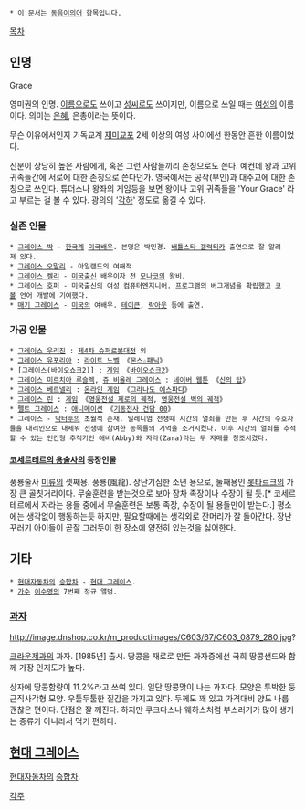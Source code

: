  * 이 문서는 [[동음이의어]] 항목입니다.

[[목차]]
== 인명 ==
Grace

영미권의 인명. [[이름]]으로도 쓰이고 [[성씨]]로도 쓰이지만, 이름으로 쓰일 때는 [[여성]]의 이름이다. 의미는 [[은혜]], 은총이라는 뜻이다.

무슨 이유에서인지 기독교계 [[재미교포]] 2세 이상의 여성 사이에선 한동안 흔한 이름이었다.

신분이 상당히 높은 사람에게, 혹은 그런 사람들끼리 존칭으로도 쓴다. 예컨데 왕과 고위 귀족들간에 서로에 대한 존칭으로 쓴다던가. 영국에서는 공작(부인)과 대주교에 대한 존칭으로 쓰인다. 튜더스나 왕좌의 게임등을 보면 왕이나 고위 귀족들을 'Your Grace' 라고 부르는 걸 볼 수 있다. 광의의 '[[각하#s-2|각하]]' 정도로 옮길 수 있다.

=== 실존 인물 ===
 * [[그레이스 박]] - [[한국]]계 [[미국]]배우. 본명은 박민경. [[배틀스타 갤럭티카]] 출연으로 잘 알려져 있다.
 * [[그레이스 오말리]] - 아일랜드의 여해적
 * [[그레이스 켈리]] - [[미국]]출신 배우이자 전 [[모나코]]의 왕비.
 * [[그레이스 호퍼]] - [[미국]]출신의 여성 [[컴퓨터]]엔지니어. 프로그램의 [[버그]]개념을 확립했고 [[코볼]] 언어 개발에 기여했다.
 * [[매기 그레이스]] - [[미국]]의 여배우. [[테이큰]], [[락아웃]] 등에 출연.

=== 가공 인물 ===
 * [[그레이스 우리진]] : [[제4차 슈퍼로봇대전]] 외
 * [[그레이스 유포리아]] : [[라이트 노벨]] 《[[몬스☆패닉]]》
 * [그레이스(바이오쇼크2)] : [[게임]] 《[[바이오쇼크2]]》
 * [[그레이스 미르치아 루슬렉]], [[쥬 비올레 그레이스]] : [[네이버 웹툰]] 《[[신의 탑]]》
 * [[그레이스 베르넬리]] : [[온라인 게임]] 《[[그라나도 에스파다]]》
 * [[그레이스 린]] : [[게임]] 《[[영웅전설 제로의 궤적]], [[영웅전설 벽의 궤적]]》
 * [[펠트 그레이스]] : [[애니메이션]] 《[[기동전사 건담 00]]》
 * 그레이스 - [[닥터후]]의 초월적 존재. 밀레니엄 전쟁때 시간의 열쇠를 만든 후 시간의 수호자들을 대리인으로 내세워 전쟁에 참여한 종족들의 기억을 소거시켰다. 이후 시간의 열쇠를 추적할 수 있는 인간형 추적기인 애비(Abby)와 자라(Zara)라는 두 자매를 창조시켰다.

==== [[코세르테르의 용술사]]의 등장인물 ====
풍룡술사 [[미류]]의 셋째용. 풍룡(風龍).
장난기심한 소년 용으로, 둘째용인 [[롯타르크]]의 가장 큰 골칫거리이다. 무술훈련을 받는것으로 보아 장차 족장이나 수장이 될 듯.[* 코세르테르에서 자라는 용들 중에서 무술훈련은 보통 족장, 수장이 될 용들만이 받는다.] 평소에는 생각없이 행동하는듯 하지만, 필요할때에는 생각외로 잔머리가 잘 돌아간다. 장난꾸러기 아이들이 곧잘 그러듯이 한 장소에 얌전히 있는것을 싫어한다.

== 기타 ==
 * [[현대자동차]]의 [[승합차]] - [[현대 그레이스]]. 
 * [[가수]] [[이수영]]의 7번째 정규 앨범.

=== [[과자]] ===
http://image.dnshop.co.kr/m_productimages/C603/67/C603_0879_280.jpg?

[[크라운제과]]의 과자. [1985년] 출시. 땅콩을 재료로 만든 과자중에선 국희 땅콩샌드와 함께 가장 인지도가 높다.

상자에 땅콩함량이 11.2%라고 쓰여 있다. 일단 땅콩맛이 나는 과자다. 모양은 투박한 둥근직사각형 모양. 우툴두툴한 질감을 가지고 있다. 두께도 꽤 있고 가격대비 양도 나름 괜찮은 편이다. 단점은 잘 깨진다. 하지만 쿠크다스나 웨하스처럼 부스러기가 많이 생기는 종류가 아니라서 먹기 편하다.

== [[현대 그레이스]] ==
[[현대자동차]]의 [[승합차]].

[[각주]]
